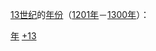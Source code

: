 {{Catnav|頁面分類|历史|歷史學|年代学|年}}
{{Catnav|頁面分類|历史|歷史時代|年}}
{{Catnav|頁面分類|人文學科|歷史學|年代学|年}}

[[13世纪|13世纪]]的[[:Category:年|年份]]（[[1201年|1201年]]－[[1300年|1300年]]）：

{{世纪各年导航}}

[[Category:13世纪|年]]
[[Category:年|+13]]